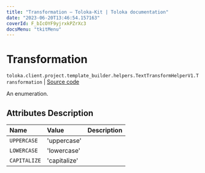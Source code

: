 ```yaml
---
title: "Transformation — Toloka-Kit | Toloka documentation"
date: "2023-06-20T13:46:54.157163"
coverId: F_bIcOYF9yjrxkPZrXc3
docsMenu: "tkitMenu"
---
```


# Transformation

`toloka.client.project.template_builder.helpers.TextTransformHelperV1.Transformation` | [Source code](https://github.com/Toloka/toloka-kit/blob/v1.2.0/src/client/project/template_builder/helpers.py#L200)

An enumeration.

## Attributes Description

| Name | Value | Description |
| :------| :-----------| :----------| 
`UPPERCASE`|'uppercase'|
`LOWERCASE`|'lowercase'|
`CAPITALIZE`|'capitalize'|